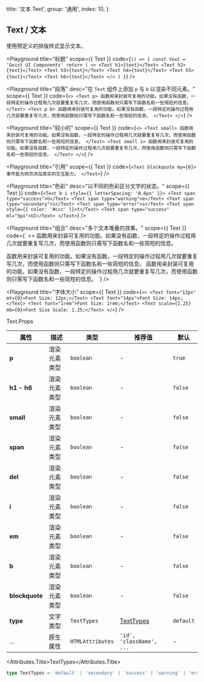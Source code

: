 
  title: '文本 Text',
  group: '通用',
  index: 10,
}

## Text / 文本

使用预定义的排版样式显示文本。

<Playground
  title="标题"
  scope={{ Text }}
  code={`
() => {
  const text = 'Geist UI Components'
  return (
    <>
      <Text h1>{text}</Text>
      <Text h2>{text}</Text>
      <Text h3>{text}</Text>
      <Text h4>{text}</Text>
      <Text h5>{text}</Text>
      <Text h6>{text}</Text>
    </>
  )
}
`}
/>

<Playground
  title="段落"
  desc="在 `Text` 组件上添加 `p` 与 `b` 以渲染不同元素。"
  scope={{ Text }}
  code={`
<>
  <Text p>
  函数用来封装可复用的功能。如果没有函数，一段特定的操作过程用几次就要重复写几次，而使用函数则只需写下函数名和一些简短的信息。
  </Text>
  <Text p b>
  函数用来封装可复用的功能。如果没有函数，一段特定的操作过程用几次就要重复写几次，而使用函数则只需写下函数名和一些简短的信息。
  </Text>
</>
`}
/>

<Playground
  title="较小的"
  scope={{ Text }}
  code={`
<>
  <Text small>
  函数用来封装可复用的功能。如果没有函数，一段特定的操作过程用几次就要重复写几次，而使用函数则只需写下函数名和一些简短的信息。
  </Text>
  <Text small i>
  函数用来封装可复用的功能。如果没有函数，一段特定的操作过程用几次就要重复写几次，而使用函数则只需写下函数名和一些简短的信息。
  </Text>
</>
`}
/>

<Playground
  title="引用"
  scope={{ Text }}
  code={`
<Text blockquote my={0}>
  事件能为网页添加真实的交互能力。
</Text>
`}
/>

<Playground
  title="色彩"
  desc="以不同的色彩区分文字的状态。"
  scope={{ Text }}
  code={`
<Text b i style={{ letterSpacing: '0.6px' }}>
  <Text span type="success">G</Text>
  <Text span type="warning">e</Text>
  <Text span type="secondary">i</Text>
  <Text span type="error">s</Text>
  <Text span style={{ color: '#ccc' }}>t</Text>
  <Text span type="success" ml="5px">UI</Text>
</Text>
`}
/>

<Playground
  title="组合"
  desc="多个文本堆叠的效果。"
  scope={{ Text }}
  code={`
<>
  <Text p mt={0}>
  函数用来封装可复用的功能。如果没有函数，一段特定的操作过程用几次就要重复写几次，而使用函数则只需写下函数名和一些简短的信息。
  </Text>

  <Text mb={0}>
    <Text small del>函数用来封装可复用的功能。如果没有函数，一段特定的操作过程用几次就要重复写几次，而使用函数则只需写下函数名和一些简短的信息。</Text>
    <Text small b>函数用来封装可复用的功能。如果没有函数，一段特定的操作过程用几次就要重复写几次，而使用函数则只需写下函数名和一些简短的信息。</Text>
  </Text>
</>
`} />

<Playground
  title="字体大小"
  scope={{ Text }}
  code={`
<>
  <Text font="12px" mt={0}>Font Size: 12px;</Text>
  <Text font="14px">Font Size: 14px;</Text>
  <Text font="1rem">Font Size: 1rem;</Text>
  <Text scale={1.25} mb={0}>Font Size Scale: 1.25;</Text>
</>
`}
/>

<Attributes edit="/pages/zh-cn/components/text.mdx">
<Attributes.Title>Text.Props</Attributes.Title>

| 属性           | 描述         | 类型             | 推荐值                   | 默认      |
| -------------- | ------------ | ---------------- | ------------------------ | --------- |
| **p**          | 渲染元素类型 | `boolean`        | -                        | `true`    |
| **h1 - h6**    | 渲染元素类型 | `boolean`        | -                        | `false`   |
| **small**      | 渲染元素类型 | `boolean`        | -                        | `false`   |
| **span**       | 渲染元素类型 | `boolean`        | -                        | `false`   |
| **del**        | 渲染元素类型 | `boolean`        | -                        | `false`   |
| **i**          | 渲染元素类型 | `boolean`        | -                        | `false`   |
| **em**         | 渲染元素类型 | `boolean`        | -                        | `false`   |
| **b**          | 渲染元素类型 | `boolean`        | -                        | `false`   |
| **blockquote** | 渲染元素类型 | `boolean`        | -                        | `false`   |
| **type**       | 文字类型     | `TextTypes`      | [TextTypes](#texttypes)  | `default` |
| ...            | 原生属性     | `HTMLAttributes` | `'id', 'className', ...` | -         |

<Attributes.Title>TextTypes</Attributes.Title>

```ts
type TextTypes = 'default' | 'secondary' | 'success' | 'warning' | 'error'
```

</Attributes>

